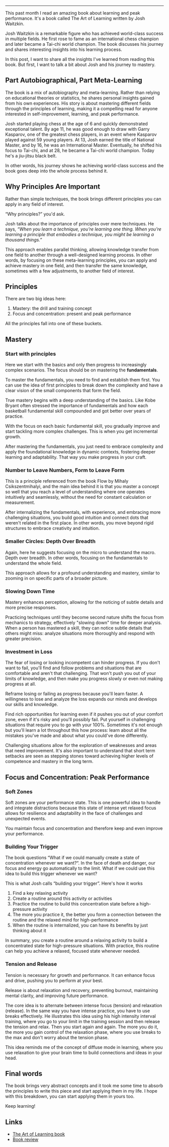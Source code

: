 ---

This past month I read an amazing book about learning and peak performance. It's a book called The Art of Learning written by Josh Waitzkin.

Josh Waitzkin is a remarkable figure who has achieved world-class success in multiple fields. He first rose to fame as an international chess champion and later became a Tai-chi world champion. The book discusses his journey and shares interesting insights into his learning process.

In this post, I want to share all the insights I've learned from reading this book. But first, I want to talk a bit about Josh and his journey to mastery.

## Part Autobiographical, Part Meta-Learning

The book is a mix of autobiography and meta-learning. Rather than relying on educational theories or statistics, he shares personal insights gained from his own experiences. His story is about mastering different fields through the principles of learning, making it a compelling read for anyone interested in self-improvement, learning, and peak performance.

Josh started playing chess at the age of 6 and quickly demonstrated exceptional talent. By age 11, he was good enough to draw with Garry Kasparov, one of the greatest chess players, in an event where Kasparov played against 59 young players. At 13, Josh earned the title of National Master, and by 16, he was an International Master. Eventually, he shifted his focus to Tai-chi, and at 28, he became a Tai-chi world champion. Today he's a jiu-jitsu black belt.

In other words, his journey shows he achieving world-class success and the book goes deep into the whole process behind it.

## Why Principles Are Important

Rather than simple techniques, the book brings different principles you can apply in any field of interest.

“Why principles?” you'd ask.

Josh talks about the importance of principles over mere techniques. He says, _“When you learn a technique, you’re learning one thing. When you’re learning a principle that embodies a technique, you might be learning a thousand things.”_

This approach enables parallel thinking, allowing knowledge transfer from one field to another through a well-designed learning process. In other words, by focusing on these meta-learning principles, you can apply and achieve mastery in one field, and then transfer the same knowledge, sometimes with a few adjustments, to another field of interest.

## Principles

There are two big ideas here:

1. Mastery: the drill and training concept
2. Focus and concentration: present and peak performance

All the principles fall into one of these buckets.

## Mastery

### Start with principles

Here we start with the basics and only then progress to increasingly complex scenarios. The focus should be on mastering the **fundamentals**.

To master the fundamentals, you need to find and establish them first. You can use the idea of first principles to break down the complexity and have a clear vision of the small components that form the field.

True mastery begins with a deep understanding of the basics. Like Kobe Bryant often stressed the importance of fundamentals and how each basketball fundamental skill compounded and got better over years of practice.

With the focus on each basic fundamental skill, you gradually improve and start tackling more complex challenges. This is when you get incremental growth.

After mastering the fundamentals, you just need to embrace complexity and apply the foundational knowledge in dynamic contexts, fostering deeper learning and adaptability. That way you make progress in your craft.

### Number to Leave Numbers, Form to Leave Form

This is a principle referenced from the book Flow by Mihaly Csikszentmihalyi, and the main idea behind it is that you master a concept so well that you reach a level of understanding where one operates intuitively and seamlessly, without the need for constant calculation or measurement.

After internalizing the fundamentals, with experience, and embracing more challenging situations, you build good intuition and connect dots that weren't related in the first place. In other words, you move beyond rigid structures to embrace creativity and intuition.

### Smaller Circles: Depth Over Breadth

Again, here he suggests focusing on the micro to understand the macro. Depth over breadth. In other words, focusing on the fundamentals to understand the whole field.

This approach allows for a profound understanding and mastery, similar to zooming in on specific parts of a broader picture.

### Slowing Down Time

Mastery enhances perception, allowing for the noticing of subtle details and more precise responses.

Practicing techniques until they become second nature shifts the focus from mechanics to strategy, effectively "slowing down" time for deeper analysis. When a person has mastered a skill, they can notice subtle details that others might miss: analyze situations more thoroughly and respond with greater precision.

### Investment in Loss

The fear of losing or looking incompetent can hinder progress. If you don't want to fail, you'll find and follow problems and situations that are comfortable and aren't that challenging. That won't push you out of your limits of knowledge, and then make you progress slowly or even not making progress at all.

Reframe losing or failing as progress because you'll learn faster. A willingness to lose and analyze the loss expands our minds and develops our skills and knowledge.

Find rich opportunities for learning even if it pushes you out of your comfort zone, even if it's risky and you'll possibly fail. Put yourself in challenging situations that require you to go with your 100%. Sometimes it's not enough but you'll learn a lot throughout this how process: learn about all the mistakes you've made and about what you could've done differently.

Challenging situations allow for the exploration of weaknesses and areas that need improvement. It's also important to understand that short term setbacks are seen as stepping stones toward achieving higher levels of competence and mastery in the long term.

## Focus and Concentration: Peak Performance

### Soft Zones

Soft zones are your performance state. This is one powerful idea to handle and integrate distractions because this state of intense yet relaxed focus allows for resilience and adaptability in the face of challenges and unexpected events.

You maintain focus and concentration and therefore keep and even improve your performance.

### Building Your Trigger

The book questions “What if we could manually create a state of concentration whenever we want?“. In the face of death and danger, our focus and energy go automatically to the limit. What if we could use this idea to build this trigger whenever we want?

This is what Josh calls “building your trigger”. Here's how it works

1. Find a key relaxing activity
2. Create a routine around this activity or activities
3. Practice the routine to build this concentration state before a high-pressure activity
4. The more you practice it, the better you form a connection between the routine and the relaxed mind for high-performance
5. When the routine is internalized, you can have its benefits by just thinking about it

In summary, you create a routine around a relaxing activity to build a concentrated state for high-pressure situations. With practice, this routine can help you achieve a relaxed, focused state whenever needed.

### **Tension and Release**

Tension is necessary for growth and performance. It can enhance focus and drive, pushing you to perform at your best.

Release is about relaxation and recovery, preventing burnout, maintaining mental clarity, and improving future performance.

The core idea is to alternate between intense focus (tension) and relaxation (release). In the same way you have intense practice, you have to use breaks effectively. He illustrates this idea using his high intensity interval training, where you go to your limit in the training session and then release the tension and relax. Then you start again and again. The more you do it, the more you gain control of the relaxation phase, where you use breaks to the max and don't worry about the tension phase.

This idea reminds me of the concept of diffuse mode in learning, where you use relaxation to give your brain time to build connections and ideas in your head.

## Final words

The book brings very abstract concepts and it took me some time to absorb the principles to write this piece and start applying them in my life. I hope with this breakdown, you can start applying them in yours too.

Keep learning!

## Links

- [The Art of Learning book](https://www.goodreads.com/book/show/857333.The_Art_of_Learning)
- [Book review](https://www.goodreads.com/review/show/5635350068)
